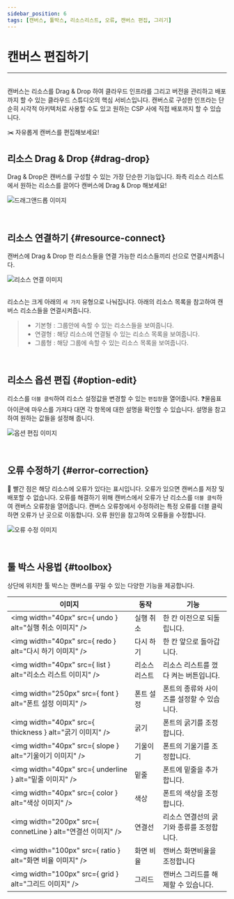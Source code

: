 ```yaml
---
sidebar_position: 6
tags: [캔버스, 툴박스, 리소스리스트, 오류, 캔버스 편집, 그리기]
---
```



# 캔버스 편집하기
<hr />
<br />
캔버스는 리소스를 Drag & Drop 하여 클라우드 인프라를 그리고 버전을 관리하고 배포까지 할 수 있는 <highlight color="#206FD6">클라우드 스튜디오의 핵심 서비스</highlight>입니다.
캔버스로 구성한 인프라는 단순히 시각적 아키텍처로 사용할 수도 있고 원하는 CSP 사에 직접 배포까지 할 수 있습니다.


✂️ 자유롭게 캔버스를 편집해보세요! 


## 리소스 Drag & Drop {#drag-drop}
Drag & Drop은 캔버스를 구성할 수 있는 가장 단순한 기능입니다.
좌측 리소스 리스트에서 원하는 리소스를 끌어다 캔버스에 Drag & Drop 해보세요!

<div className={styles.imgWrap}>
    <img src={ dragDrop } alt="드래그앤드롭 이미지" />
</div>

<p>&nbsp;</p>

## 리소스 연결하기 {#resource-connect}
캔버스에 Drag & Drop 한 리소스들을 연결 가능한 리소스들끼리 선으로 연결시켜줍니다.

<div className={styles.imgWrap}>
    <img src={ line } alt="리소스 연결 이미지" />
</div>

<br />

리소스는 크게 아래의 ```세 가지``` 유형으로 나눠집니다. 아래의 리소스 목록을 참고하여 캔버스 리소스들을 연결시켜줍니다.

> - 기본형 : 그룹안에 속할 수 있는 리소스들을 보여줍니다.
> - 연결형 : 해당 리소스에 연결될 수 있는 리소스 목록을 보여줍니다.
> - 그룹형 : 해당 그룹에 속할 수 있는 리소스 목록을 보여줍니다.

<p>&nbsp;</p>

## 리소스 옵션 편집 {#option-edit}
리소스를 ```더블 클릭```하여 리소스 설정값을 변경할 수 있는 ```편집창```을 열어줍니다.
❓물음표 아이콘에 마우스를 가져다 대면 각 항목에 대한 설명을 확인할 수 있습니다. 설명을 참고하여 원하는 값들을 설정해 줍니다.

<div className={styles.imgWrap}>
    <img src={ edit } alt="옵션 편집 이미지" />
</div>

<p>&nbsp;</p>

## 오류 수정하기 {#error-correction}
🔴 빨간 점은 해당 리소스에 오류가 있다는 표시입니다.  <highlight color="#FF7272">오류가 있으면 캔버스를 저장 및 배포할 수 없습니다.</highlight>
오류를 해결하기 위해 캔버스에서 오류가 난 리소스를 ```더블 클릭```하여 캔버스 오류창을 열어줍니다.
캔버스 오류창에서 수정하려는 특정 오류를 더블 클릭하면 오류가 난 곳으로 이동합니다. 오류 원인을 참고하여 오류들을 수정합니다.

<div className={styles.imgWrap}>
    <img src={ error } alt="오류 수정 이미지" />
</div>

<p>&nbsp;</p>

## 툴 박스 사용법 {#toolbox}
상단에 위치한 툴 박스는 캔버스를 꾸밀 수 있는 다양한 기능을 제공합니다.

| 이미지       | 동작           | 기능         |
| ---------- | -------------- | ------------ |
| <img width="40px" src={ undo } alt="실행 취소 이미지" />    | 실행 취소       | 한 칸 이전으로 되돌립니다.   |       
| <img width="40px" src={ redo } alt="다시 하기 이미지" />  | 다시 하기       | 한 칸 앞으로 돌아갑니다.     |
| <img width="40px" src={ list } alt="리소스 리스트  이미지" />   | 리소스 리스트        | 리소스 리스트를 껐다 켜는 버튼입니다.      |
| <img width="250px" src={ font } alt="폰트 설정  이미지" />    | 폰트 설정       | 폰트의 종류와 사이즈를 설정할 수 있습니다.      |
| <img width="40px" src={ thickness } alt="굵기 이미지" />    | 굵기        | 폰트의 굵기를 조정합니다.      |
| <img width="40px" src={ slope } alt="기울이기 이미지" />    | 기울이기        | 폰트의 기울기를 조정합니다.      |
| <img width="40px" src={ underline } alt="밑줄 이미지" />    | 밑줄        | 폰트에 밑줄을 추가합니다.      |
| <img width="40px" src={ color } alt="색상 이미지" />    | 색상        | 폰트의 색상을 조정합니다.      |
| <img width="200px" src={ connetLine } alt="연결선 이미지" />    | 연결선        | 리소스 연결선의 굵기와 종류를 조정합니다.      |
| <img width="100px" src={ ratio } alt="화면 비율 이미지" />    | 화면 비율        | 캔버스 화면비율을 조정합니다      |
| <img width="100px" src={ grid } alt="그리드 이미지" />    | 그리드       | 캔버스 그리드를 해제할 수 있습니다.      |

